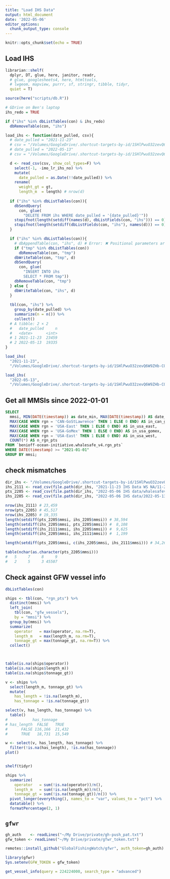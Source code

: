 ```yaml
---
title: "Load IHS Data"
output: html_document
date: '2022-05-06'
editor_options: 
  chunk_output_type: console
---
```


```r
knitr::opts_chunk$set(echo = TRUE)
```

## Load IHS 

```r
librarian::shelf(
  dplyr, DT, glue, here, janitor, readr,
  # glue, googlesheets4, here, htmltools, 
  # lwgeom, mapview, purrr, sf, stringr, tibble, tidyr,
  quiet = T)

source(here("scripts/db.R"))

# GDrive on Ben's laptop
ihs_redo = TRUE

if ("ihs" %in% dbListTables(con) & ihs_redo)
  dbRemoveTable(con, "ihs")

load_ihs <- function(date_pulled, csv){
  # date_pulled = "2021-11-23"
  # csv = "/Volumes/GoogleDrive/.shortcut-targets-by-id/1SHlPwuO32zevQ6W9ZHb-CQLigiXRFeDY/AIS Ship Report Cards/Data/IHS/2021-11-23 IHS Data WS NA/11-23-21_IHS.csv"
  # date_pulled = "2022-05-13"
  # csv = "/Volumes/GoogleDrive/.shortcut-targets-by-id/1SHlPwuO32zevQ6W9ZHb-CQLigiXRFeDY/AIS Ship Report Cards/Data/IHS/2022-05-06 IHS data/2022-05-13-ws-ihs-data.csv"

  d <- read_csv(csv, show_col_types=F) %>% 
    select(-1, -imo_lr_ihs_no) %>% 
    mutate(
      date_pulled = as.Date(!!date_pulled)) %>% 
    rename(
      weight_gt = gt,
      length_m  = length) # nrow(d)
  
  if ("ihs" %in% dbListTables(con)){
    dbSendQuery(
      con, glue(
        "DELETE FROM ihs WHERE date_pulled = '{date_pulled}'"))
    stopifnot(length(setdiff(names(d), dbListFields(con, "ihs"))) == 0)
    stopifnot(length(setdiff(dbListFields(con, "ihs"), names(d))) == 0)
  }

  if ("ihs" %in% dbListTables(con)){
    # dbAppendTable(con, "ihs", d) # Error: ✖ Positional parameters are not supported at [4:4] [invalidQuery]
    if ("tmp" %in% dbListTables(con))
      dbRemoveTable(con, "tmp")
    dbWriteTable(con, "tmp", d)
    dbSendQuery(
      con, glue(
        "INSERT INTO ihs
        SELECT * FROM tmp"))
    dbRemoveTable(con, "tmp")
  } else {
    dbWriteTable(con, "ihs", d)
  }
  
  tbl(con, "ihs") %>% 
    group_by(date_pulled) %>% 
    summarize(n = n()) %>% 
    collect()
  # A tibble: 2 × 2
  #   date_pulled     n
  #   <date>      <int>
  # 1 2021-11-23  23459
  # 2 2022-05-13  19335
}

load_ihs(
  "2021-11-23", 
  "/Volumes/GoogleDrive/.shortcut-targets-by-id/1SHlPwuO32zevQ6W9ZHb-CQLigiXRFeDY/AIS Ship Report Cards/Data/IHS/2021-11-23 IHS Data WS NA/11-23-21_IHS.csv")

load_ihs(
  "2022-05-13", 
  "/Volumes/GoogleDrive/.shortcut-targets-by-id/1SHlPwuO32zevQ6W9ZHb-CQLigiXRFeDY/AIS Ship Report Cards/Data/IHS/2022-05-06 IHS data/2022-05-13-ws-ihs-data.csv")
```


## Get all MMSIs since 2022-01-01

```sql
SELECT 
  mmsi, MIN(DATE(timestamp)) as date_min, MAX(DATE(timestamp)) AS date_max, 
  MAX(CASE WHEN rgn = 'CAN-GoStLawrence' THEN 1 ELSE 0 END) AS in_can_gostlawrence,
  MAX(CASE WHEN rgn = 'USA-East' THEN 1 ELSE 0 END) AS in_usa_east,
  MAX(CASE WHEN rgn = 'USA-GoMex' THEN 1 ELSE 0 END) AS in_usa_gomex,
  MAX(CASE WHEN rgn = 'USA-East' THEN 1 ELSE 0 END) AS in_usa_west,
  COUNT(*) AS n_rgn_pts 
FROM `benioff-ocean-initiative.whalesafe_v4.rgn_pts`
WHERE DATE(timestamp) >= "2021-01-01" 
GROUP BY mmsi;
```

## check mismatches

```r
dir_ihs <- "/Volumes/GoogleDrive/.shortcut-targets-by-id/1SHlPwuO32zevQ6W9ZHb-CQLigiXRFeDY/AIS Ship Report Cards/Data/IHS"
ihs_2111 <- read_csv(file.path(dir_ihs, "2021-11-23 IHS Data WS NA/11-23-21_IHS.csv"))
pts_2205 <- read_csv(file.path(dir_ihs, "2022-05-06 IHS data/whalesafev4_rgnpts_mmsi_2022-01-01 to 2022-05-06.csv"))
ihs_2205 <- read_csv(file.path(dir_ihs, "2022-05-06 IHS data/2022-05-13-ws-ihs-data.csv"))

nrow(ihs_2111) # 23,459
nrow(pts_2205) # 45,517
nrow(ihs_2205) # 19,335
length(setdiff(pts_2205$mmsi, ihs_2205$mmsi)) # 38,594
length(setdiff(ihs_2205$mmsi, pts_2205$mmsi)) #  8,108
length(setdiff(ihs_2111$mmsi, ihs_2205$mmsi)) #  9,625
length(setdiff(ihs_2205$mmsi, ihs_2111$mmsi)) #  1,199

length(setdiff(pts_2205$mmsi, c(ihs_2205$mmsi, ihs_2111$mmsi))) # 34,262

table(nchar(as.character(pts_2205$mmsi)))
#   5     7     8     9 
#   2     5     3 45507
```

## Check against GFW vessel info

```r
dbListTables(con)

ships <- tbl(con, "rgn_pts") %>%
  distinct(mmsi) %>% 
  left_join(
    tbl(con, "gfw_vessels"),
    by = "mmsi") %>% 
  group_by(mmsi) %>% 
  summarize(
    operator   = max(operator, na.rm=T),
    length_m   = max(length_m, na.rm=T),
    tonnage_gt = max(tonnage_gt, na.rm=T)) %>% 
  collect()



table(is.na(ships$operator))
table(is.na(ships$length_m))
table(is.na(ships$tonnage_gt))

v <- ships %>% 
  select(length_m, tonnage_gt) %>% 
  mutate(
    has_length = !is.na(length_m),
    has_tonnage = !is.na(tonnage_gt))

select(v, has_length, has_tonnage) %>% 
  table()
#           has_tonnage
# has_length  FALSE   TRUE
#      FALSE 116,166  21,432
#      TRUE   18,731  15,549

w <- select(v, has_length, has_tonnage) %>% 
  filter(!is.na(has_length), !is.na(has_tonnage))
plot()


shelf(tidyr)

ships %>% 
  summarize(
    operator   = sum(!is.na(operator))/n(),
    length_m   = sum(!is.na(length_m))/n(),
    tonnage_gt = sum(!is.na(tonnage_gt))/n()) %>% 
  pivot_longer(everything(), names_to = "var", values_to = "pct") %>% 
  datatable() %>% 
  formatPercentage(2, 1)
```

## `gfwr`

```r
gh_auth    <- readLines("~/My Drive/private/gh-push_pat.txt")
gfw_token <- readLines("~/My Drive/private/gfwr_token.txt")

remotes::install_github("GlobalFishingWatch/gfwr", auth_token=gh_auth)

library(gfwr)
Sys.setenv(GFW_TOKEN = gfw_token)

get_vessel_info(query = 224224000, search_type = "advanced")
```

